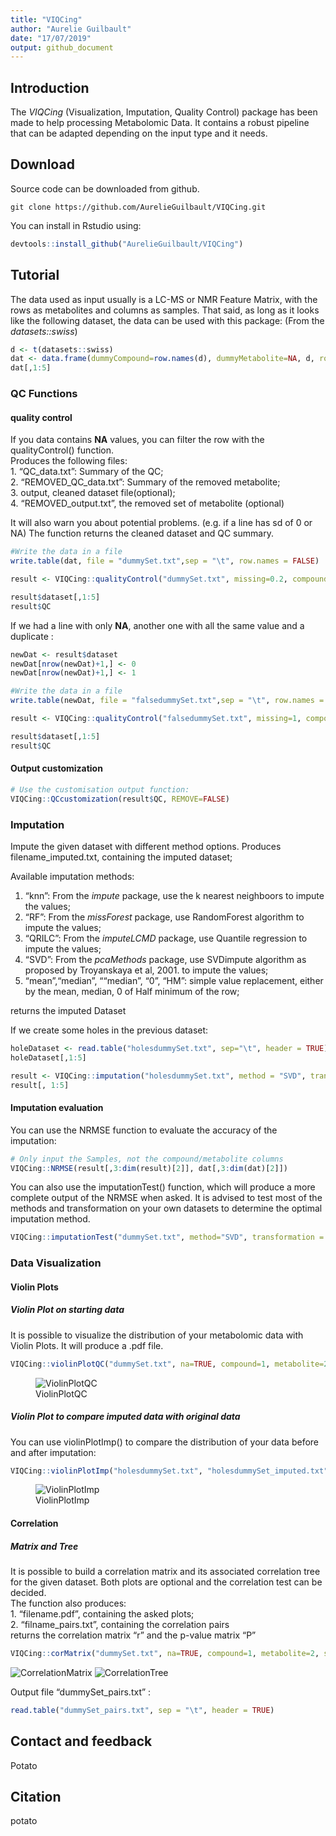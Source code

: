 ```yaml
---
title: "VIQCing"
author: "Aurelie Guilbault"  
date: "17/07/2019"
output: github_document
---
```


## Introduction

The *VIQCing* (Visualization, Imputation, Quality Control) package has been made to help processing Metabolomic Data. It contains a robust pipeline that can be adapted depending on the input type and it needs.

## Download

Source code can be downloaded from github.
```
git clone https://github.com/AurelieGuilbault/VIQCing.git
```

You can install in Rstudio using: 
```r
devtools::install_github("AurelieGuilbault/VIQCing") 
```

## Tutorial

The data used as input usually is a LC-MS or NMR Feature Matrix, with the rows as metabolites and columns as samples. That said, as long as it looks like the following dataset, the data can be used with this package: (From the *datasets::swiss*)

```r
d <- t(datasets::swiss)
dat <- data.frame(dummyCompound=row.names(d), dummyMetabolite=NA, d, row.names = NULL)
dat[,1:5]

```

### QC Functions
#### quality control
If you data contains **NA** values, you can filter the row with the qualityControl() function.  
Produces the following files:  
1. "QC_data.txt": Summary of the QC;  
2. "REMOVED_QC_data.txt": Summary of the removed metabolite;    
3. output, cleaned dataset file(optional);  
4. "REMOVED_output.txt", the removed set of metabolite (optional)  

It will also warn you about potential problems. (e.g. if a line has sd of 0 or NA)
The function returns the cleaned dataset and QC summary.
```r
#Write the data in a file
write.table(dat, file = "dummySet.txt",sep = "\t", row.names = FALSE)

result <- VIQCing::qualityControl("dummySet.txt", missing=0.2, compound=1, metabolite=2, sampleStart = 3)

result$dataset[,1:5]
result$QC
```
If we had a line with only **NA**, another one with all the same value and a duplicate :
```r
newDat <- result$dataset
newDat[nrow(newDat)+1,] <- 0 
newDat[nrow(newDat)+1,] <- 1
```

```r
#Write the data in a file
write.table(newDat, file = "falsedummySet.txt",sep = "\t", row.names = FALSE)

result <- VIQCing::qualityControl("falsedummySet.txt", missing=1, compound=1, metabolite=2, sampleStart = 3)

result$dataset[,1:5]
result$QC
```

#### Output customization

```r
# Use the customisation output function:
VIQCing::QCcustomization(result$QC, REMOVE=FALSE)
```

### Imputation
Impute the given dataset with different method options. Produces filename_imputed.txt, containing the imputed dataset;

Available imputation methods:

1. "knn": From the *impute* package, use the k nearest neighboors to impute the values;  
2. "RF": From the *missForest* package, use RandomForest algorithm to impute the values;  
3. "QRILC": From the *imputeLCMD* package, use Quantile regression to impute the values;  
4. "SVD": From the *pcaMethods* package, use SVDimpute algorithm as proposed by Troyanskaya et al, 2001. to impute the values;  
5. "mean","median", ""median", "0", "HM": simple value replacement, either by the mean, median, 0 of Half minimum of the row;  

returns the imputed Dataset

If we create some holes in the previous dataset:

```r
holeDataset <- read.table("holesdummySet.txt", sep="\t", header = TRUE)
holeDataset[,1:5]
```
```r
result <- VIQCing::imputation("holesdummySet.txt", method = "SVD", transformation = "scale", compound = 1, metabolite = 2, sampleStart = 3)
result[, 1:5]
```
#### Imputation evaluation

You can use the NRMSE function to evaluate the accuracy of the imputation:
```r
# Only input the Samples, not the compound/metabolite columns
VIQCing::NRMSE(result[,3:dim(result)[2]], dat[,3:dim(dat)[2]])
```
You can also use the imputationTest() function, which will produce a more complete output of the NRMSE when asked. It is advised to test most of the methods and transformation on your own datasets to determine the optimal imputation method.
```r
VIQCing::imputationTest("dummySet.txt", method="SVD", transformation = "scale", nbTest=15, sampleStart = 3)
```

### Data Visualization
#### Violin Plots
##### Violin Plot on starting data
It is possible to visualize the distribution of your metabolomic data with Violin Plots. It will produce a .pdf file.

```r
VIQCing::violinPlotQC("dummySet.txt", na=TRUE, compound=1, metabolite=2, sampleStart = 3)
```
![ViolinPlotQC](dummySet.jpg)

##### Violin Plot to compare imputed data with original data
You can use violinPlotImp() to compare the distribution of your data before and after imputation:

```r
VIQCing::violinPlotImp("holesdummySet.txt", "holesdummySet_imputed.txt",na=TRUE, compound=1, metabolite=2, sampleStart = 3, compoundImp = 1, metaboliteImp = 2, sampleStartImp = 3)
```
![ViolinPlotImp](holesdummySet_Imputed.jpg)

#### Correlation 
##### Matrix and Tree
It is possible to build a correlation matrix and its associated correlation tree for the given dataset. Both plots are optional and the correlation test can be decided.  
The function also produces:  
1. "filename.pdf", containing the asked plots;    
2. "filname_pairs.txt", containing the correlation pairs    
returns the correlation matrix "r" and the p-value matrix "P"
```r
VIQCing::corMatrix("dummySet.txt", na=TRUE, compound=1, metabolite=2, sampleStart=3, testType="spearman", textSize = 5)
```
![CorrelationMatrix](dummySet_Correlation-1.jpg)
![CorrelationTree](dummySet_Correlation-2.jpg)

Output file "dummySet_pairs.txt" :
```r
read.table("dummySet_pairs.txt", sep = "\t", header = TRUE)
```

## Contact and feedback
Potato  

## Citation
potato  